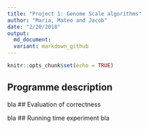 ```yaml
---
title: "Project 1: Genome Scale algorithms"
author: "Maria, Mateo and Jacob"
date: "2/20/2018"
output:
  md_document:
  variant: markdown_github
---
```


```r
knitr::opts_chunk$set(echo = TRUE)
```

## Programme description

bla
## Evaluation of correctness 

bla
## Running time experiment
bla


